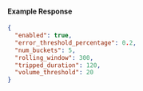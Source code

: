 
#### Example Response

```json
{
  "enabled": true,
  "error_threshold_percentage": 0.2,
  "num_buckets": 5,
  "rolling_window": 300,
  "tripped_duration": 120,
  "volume_threshold": 20
}
```
